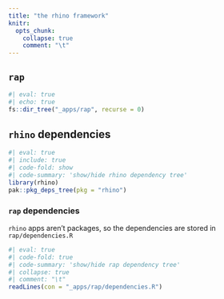 ```yaml
---
title: "the rhino framework"
knitr:
  opts_chunk: 
    collapse: true
    comment: "\t"
---
```


## `rap`

```r
#| eval: true
#| echo: true 
fs::dir_tree("_apps/rap", recurse = 0)
```

## `rhino` dependencies 

```r
#| eval: true 
#| include: true
#| code-fold: show 
#| code-summary: 'show/hide rhino dependency tree'
library(rhino)
pak::pkg_deps_tree(pkg = "rhino")
```

### `rap` dependencies 

`rhino` apps aren't packages, so the dependencies are stored in `rap/dependencies.R`

```r
#| eval: true
#| code-fold: true 
#| code-summary: 'show/hide rap dependency tree'
#| collapse: true 
#| comment: "\t"
readLines(con = "_apps/rap/dependencies.R")
```



